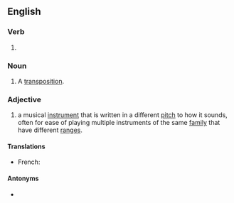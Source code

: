 ==English==

===Verb===
{{head|en|verb form}}

# {{present participle of|en|transpose|nocat=1}}

===Noun===
{{en-noun}}

# A [[transposition]].

{{wikipedia}}

===Adjective===
{{en-adj|-}}

#{{lb|en|music}} a musical [[instrument]] that is written in a different [[pitch]] to how it sounds, often for ease of playing multiple instruments of the same [[family]] that have different [[range]]s.
#: {{ux|en|Trumpet is a '''transposing''' instrument while trombone is not.}}

====Translations====
{{trans-top|written in a different pitch to how it sounds}}
* French: {{t|fr|transpositeur}}
{{trans-bottom}}

====Antonyms====
* {{l|en|non-transposing}}